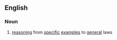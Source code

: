 ==English==

===Noun===
{{en-noun|-}}

# {{lb|en|logic}} [[reasoning]] from [[specific]] [[example]]s to [[general]] laws